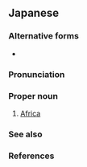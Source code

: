 ==Japanese==
{{swp|lang=ja}}

===Alternative forms===
* {{ja-l|阿弗利加}}

===Pronunciation===
{{ja-pron|acc=0|acc_ref=SMK5}}

===Proper noun===
{{ja-pos|proper}}

# [[Africa]]

===See also===
{{list:continents/ja}}

===References===
<references/>

{{topics|ja|sort=あふりか|Africa|Continents}}